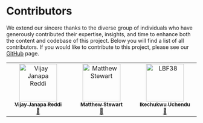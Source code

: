 # Contributors {.unnumbered}

We extend our sincere thanks to the diverse group of individuals who have generously contributed their expertise, insights, and time to enhance both the content and codebase of this project. Below you will find a list of all contributors. If you would like to contribute to this project, please see our [GitHub](https://github.com/harvard-edge/cs249r_book) page.

<!-- ALL-CONTRIBUTORS-LIST:START - Do not remove or modify this section -->
<!-- prettier-ignore-start -->
<!-- markdownlint-disable -->

<table>
  <tbody>
    <tr>
      <td align="center" valign="top" width="14.28%"><a href="https://github.com/jveejay"><img src="https://avatars.githubusercontent.com/jveejay" width="100px;" alt="Vijay Janapa Reddi"/><br /><sub><b>Vijay Janapa Reddi</b></sub></a><br /><a href="https://github.com/all-contributors/all-contributors/commits?author=jveejay" title="Documentation">📖</a></td>
      <td align="center" valign="top" width="14.28%"><a href="https://github.com/mpstewart1"><img src="https://avatars.githubusercontent.com/mpstewart1" width="100px;" alt="Matthew Stewart"/><br /><sub><b>Matthew Stewart</b></sub></a><br /><a href="https://github.com/all-contributors/all-contributors/commits?author=mpstewart1" title="Documentation">📖</a></td>
      <td align="center" valign="top" width="14.28%"><a href="https://github.com/uchendui"><img src="https://avatars.githubusercontent.com/uchendui?v=4?s=100" width="100px;" alt="LBF38"/><br /><sub><b>Ikechukwu Uchendu</b></sub></a><br /><a href="https://github.com/all-contributors/all-contributors/commits?author=uchendui" title="Documentation">📖</a></td>
    </tr>
  </tbody>
</table>

<!-- markdownlint-restore -->
<!-- prettier-ignore-end -->

<!-- ALL-CONTRIBUTORS-LIST:END -->